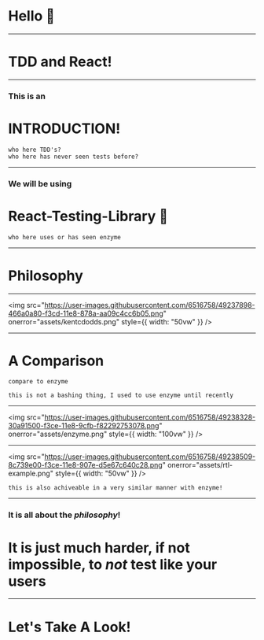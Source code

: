 # Hello 👋

---

# TDD and React!

---

### This is an

# INTRODUCTION!

```notes
who here TDD's?
who here has never seen tests before?
```

---

### We will be using

# React-Testing-Library 🐐

```notes
who here uses or has seen enzyme
```

---

# Philosophy

---

<img
  src="https://user-images.githubusercontent.com/6516758/49237898-466a0a80-f3cd-11e8-878a-aa09c4cc6b05.png"
  onerror="assets/kentcdodds.png"
  style={{ width: "50vw" }}
/>

---

# A Comparison

```notes
compare to enzyme

this is not a bashing thing, I used to use enzyme until recently
```

---

<img
  src="https://user-images.githubusercontent.com/6516758/49238328-30a91500-f3ce-11e8-9cfb-f82292753078.png"
  onerror="assets/enzyme.png"
  style={{ width: "100vw" }}
/>

---

<img
  src="https://user-images.githubusercontent.com/6516758/49238509-8c739e00-f3ce-11e8-907e-d5e67c640c28.png"
  onerror="assets/rtl-example.png"
  style={{ width: "50vw" }}
/>

```notes
this is also achiveable in a very similar manner with enzyme!
```

---

### It is all about the _philosophy_!
# It is just much harder, if not impossible, to _not_ test like your users

---

# Let's Take A Look!
